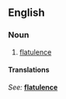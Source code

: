 ==English==

===Noun===
{{en-noun}}

# [[flatulence]]

====Translations====
{{top}}
''See:'' '''[[flatulence]]'''
{{bottom}}